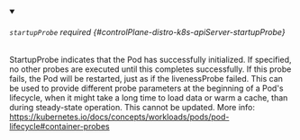 


<details className="config-field" data-expandable="true" open>
<summary>

###### `startupProbe` <span className="config-field-required" data-required="false">required</span> <span className="config-field-type"></span> <span className="config-field-default"></span> <span className="config-field-enum"></span> {#controlPlane-distro-k8s-apiServer-startupProbe}

StartupProbe indicates that the Pod has successfully initialized.
If specified, no other probes are executed until this completes successfully.
If this probe fails, the Pod will be restarted, just as if the livenessProbe failed.
This can be used to provide different probe parameters at the beginning of a Pod's lifecycle,
when it might take a long time to load data or warm a cache, than during steady-state operation.
This cannot be updated.
More info: https://kubernetes.io/docs/concepts/workloads/pods/pod-lifecycle#container-probes

</summary>

<PartialStartupprobereference />


</details>
